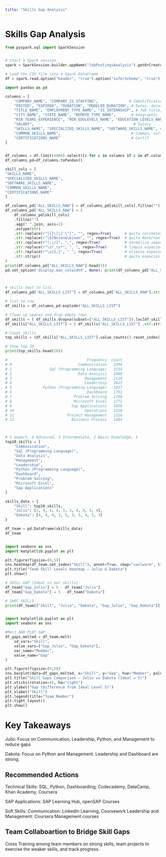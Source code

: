 ```yaml
---
title: "Skills Gap Analysis"
---
```


# Skills Gap Analysis

```python
from pyspark.sql import SparkSession


# Start a Spark session
spark = SparkSession.builder.appName("JobPostingsAnalysis").getOrCreate()

# Load the CSV file into a Spark DataFrame
df = spark.read.option("header", "true").option("inferSchema", "true").option("multiLine","true").option("escape", "\"").csv("../data/lightcast_job_postings.csv")


```

```python

import pandas as pd

columns = [
    "COMPANY_NAME", "COMPANY_IS_STAFFING",              # Identification, company
    "POSTED", "EXPIRED", "DURATION", "MODELED_DURATION", # Dates, duration
    "TITLE_NAME", "EMPLOYMENT_TYPE_NAME", "IS_INTERNSHIP", # Job title, contract type
    "CITY_NAME", "STATE_NAME", "REMOTE_TYPE_NAME",       # Geographic
    "MIN_YEARS_EXPERIENCE", "MIN_EDULEVELS_NAME", "EDUCATION_LEVELS_NAME", # Education, experience
    "SALARY",                                             # Salary
    "SKILLS_NAME", "SPECIALIZED_SKILLS_NAME", "SOFTWARE_SKILLS_NAME", # Tech skills
    "COMMON_SKILLS_NAME",                                # Common, soft skills
    "CERTIFICATIONS_NAME"                                # Certif
]


df_columns = df.limit(4000).select([c for c in columns if c in df.columns])
df_columns_pd=df_columns.toPandas()

skill_cols = [
"SKILLS_NAME",
"SPECIALIZED_SKILLS_NAME",
"SOFTWARE_SKILLS_NAME",
"COMMON_SKILLS_NAME",
"CERTIFICATIONS_NAME"
]

df_columns_pd["ALL_SKILLS_RAW"] = df_columns_pd[skill_cols].fillna("").agg(" ".join, axis=1)
df_columns_pd["ALL_SKILLS_RAW"] = (
    df_columns_pd[skill_cols]
    .fillna("")
    .agg(" ".join, axis=1)
    .astype(str)
    .str.replace(r"[{}\[\]'\"]", "", regex=True)      # quita corchetes y comillas
    .str.replace(r"\b[Nn]one\b|nan", "", regex=True)  # quita None/nan
    .str.replace(r"[;|/]", ",", regex=True)           # normaliza separadores
    .str.replace(r"\s*,\s*", ", ", regex=True)        # limpia espacios entre comas
    .str.replace(r"\s{2,}", " ", regex=True)          # elimina espacios dobles
    .str.strip()                                      # quita espacios extra
)
print(df_columns_pd["ALL_SKILLS_RAW"].head(5))
pd.set_option('display.max_colwidth', None); print(df_columns_pd["ALL_SKILLS_RAW"].head(5).to_string(index=False))



# skills text to list.
df_columns_pd["ALL_SKILLS_LIST"] = df_columns_pd["ALL_SKILLS_RAW"].str.split(",")

# list to row
df_skills = df_columns_pd.explode("ALL_SKILLS_LIST")

# Clean up spaces and drop empty rows
df_skills = ( df_skills.dropna(subset=["ALL_SKILLS_LIST"]).loc[df_skills["ALL_SKILLS_LIST"].str.strip() != ""])
df_skills["ALL_SKILLS_LIST"] = ( df_skills["ALL_SKILLS_LIST"] .str.strip() .str.title())

# Count skills
top_skills = (df_skills["ALL_SKILLS_LIST"].value_counts().reset_index().rename(columns={"index": "Skill", "ALL_SKILLS_LIST": "Frequency"}))

# Show top 20
print(top_skills.head(20))

#                                    Frequency  count
# 0                              Communication   3394
# 1                 Sql (Programming Language)   3134
# 2                              Data Analysis   2960
# 3                                 Management   2116
# 4                                 Leadership   2023
# 5              Python (Programming Language)   1837
# 6                                  Dashboard   1791
# 7                            Problem Solving   1788
# 8                            Microsoft Excel   1771
# 9                           Sap Applications   1658
# 10                                Operations   1550
# 11                        Project Management   1528
# 12                          Business Process   1484



# 5 expert, 4 Advanced, 3 Intermediate, 2 Basic Knowledge, 1
top10_skills = [
    "Communication",
    "Sql (Programming Language)",
    "Data Analysis",
    "Management",
    "Leadership",
    "Python (Programming Language)",
    "Dashboard",
    "Problem Solving",
    "Microsoft Excel",
    "Sap Applications"
]

skills_data = {
    "Skill": top10_skills,
    "Julio": [3, 4, 4, 4, 3, 3, 4, 4, 5, 4],
    "Dakota": [4, 4, 4, 3, 5, 3, 5, 4, 5, 3]
}

df_team = pd.DataFrame(skills_data)
df_team


import seaborn as sns
import matplotlib.pyplot as plt

plt.figure(figsize=(8,5))
sns.heatmap(df_team.set_index("Skill"), annot=True, cmap="coolwarm", linewidths=0.5)
plt.title("Team Skill Levels Heatmap – Julio & Dakota")
plt.show()

# SKILL GAP (Ideal vs our skills)
df_team["Gap_Julio"] = 5 - df_team["Julio"]
df_team["Gap_Dakota"] = 5 - df_team["Dakota"]

# SHOT SKILLS
print(df_team[["Skill", "Julio", "Dakota", "Gap_Julio", "Gap_Dakota"]])


import matplotlib.pyplot as plt
import seaborn as sns

#Melt AND PLOT GAP
df_gaps_melted = df_team.melt(
    id_vars="Skill",
    value_vars=["Gap_Julio", "Gap_Dakota"],
    var_name="Member",
    value_name="Gap"
)

plt.figure(figsize=(9,5))
sns.barplot(data=df_gaps_melted, x="Skill", y="Gap", hue="Member", palette="coolwarm")
plt.title("Skill Gaps Comparison – Julio vs Dakota (Ideal = 5)")
plt.xticks(rotation=45, ha="right")
plt.ylabel("Gap (Difference from Ideal Level 5)")
plt.xlabel("Skill")
plt.legend(title="Team Member")
plt.tight_layout()
plt.show()


```

# Key Takeaways

Julio: Focus on Communication, Leadership, Python, and Management to reduce gaps

Dakota: Focus on Python and Management. Leadership and Dashboard are strong.

## Recommended Actions

Technical Skills: SQL, Python, Dashboarding; Codecademy, DataCamp, Khan Academy, Coursera

SAP Applications: SAP Learning Hub, openSAP Courses

Soft Skills: Communication: LinkedIn Learning, Coursework
Leadership and Management: Coursera Management courses

## Team Collaboartion to Bridge Skill Gaps

Cross Training among team members on strong skills, team projects to exercise the weaker skills, and track progress.


